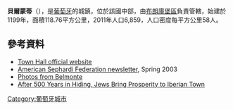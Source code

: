 {{not|贝尔蒙蒂}}
{{Infobox Portuguese subdivision
| type            = municipality
|official_name      = Belmonte
|image_flag         = Pt-bmt1.png
|flag_border        = no
|image_shield       = BMT.png
|image_skyline      = Villa de Belmonte.jpg
|image_caption      = Belmonte
|image_location     = LocalBelmonte.svg
|region             = [[中部大區_(葡萄牙)|中部大區]]
|CIM                = {{tsl|en|Beiras e Serra da Estrela||Beiras e Serra da Estrela}}
|district           = [[布朗庫堡區|布朗庫堡區]]
|parishes           = 
|leader_name        = 
|leader_party       = 
|coordinates        = {{coord|40|21|N|7|21|W|type:adm1st_region:PT_dim:100000|display=inline,title}}
|elevation          = 
|elevation_min      = 
|elevation_max      = 
|area_total         = 118.76
|population_as_of   = 2011
|population_total   = 6,859
|patron             = 
|postal_code        = 
|area_code          = 
|website            = http://www.cm-belmonte.pt
}}
'''貝爾蒙蒂'''（{{lang-pt|Belmonte}}），是[[葡萄牙|葡萄牙]]的城鎮，位於該國中部，由[[布朗庫堡區|布朗庫堡區]]負責管轄，始建於1199年，面積118.76平方公里，2011年人口6,859，人口密度每平方公里58人。

==參考資料==
*[http://www.cm-belmonte.pt Town Hall official website] {{Wayback|url=http://www.cm-belmonte.pt/ |date=20210507034702 }}
*[https://web.archive.org/web/20110720010926/http://www.americansephardifederation.org/PDF/newsletter/spring2003.pdf American Sephardi Federation newsletter], Spring 2003
*[http://www.flickr.com/photos/vitor107/sets/1707164/ Photos from Belmonte] {{Wayback|url=http://www.flickr.com/photos/vitor107/sets/1707164/ |date=20070114120451 }}
*[http://www.forward.com/articles/12391/ After 500 Years in Hiding, Jews Bring Prosperity to Iberian Town] {{Wayback|url=http://www.forward.com/articles/12391/ |date=20111008194548 }}

{{Authority control}}
{{Portugal-geo-stub}}
[[Category:葡萄牙城市|Category:葡萄牙城市]]